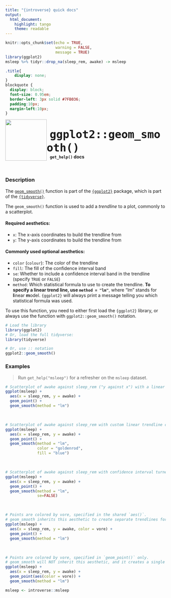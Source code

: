 ```yaml
---
title: "{introverse} quick docs"
output: 
  html_document:
    highlight: tango
    theme: readable
---
```



```r
knitr::opts_chunk$set(echo = TRUE, 
                      warning = FALSE, 
                      message = TRUE)
library(ggplot2)
msleep %>% tidyr::drop_na(sleep_rem, awake) -> msleep
```

```css
.title{
    display: none;
}
blockquote {
  display: block;
  font-size: 0.95em;
  border-left: 3px solid #7FB036;
  padding:10px;
  margin-left:10px;
}
```

<div>
<br>
 <img src = "logo.png" style = "float:left;height:130px;margin-top:-20px;">
 <span style = "font-weight:bold;font-size:40px;"> 
  &nbsp;<code>ggplot2::geom_smooth()</code>
 </span>
 <br>
 <b>&nbsp;&nbsp;&nbsp;<code>get_help()</code> docs</b>
</div>
<br>

### Description

The [`geom_smooth()`](https://ggplot2.tidyverse.org/reference/geom_smooth.html) function is part of the [`{ggplot2}`](https://ggplot2.tidyverse.org/) package, which is part of the [`{tidyverse}`](https://www.tidyverse.org/).

The `geom_smooth()` function is used to add a _trendline_ to a plot, commonly to a scatterplot. 

#### Required aesthetics:

+ `x`: The x-axis coordinates to build the trendline from
+ `y`: The y-axis coordinates to build the trendline from


#### Commonly used optional aesthetics:

+ `color` (`colour`): The color of the trendline
+ `fill`: The fill of the confidence interval band
+ `se`: Whether to include a confidence interval band in the trendline (specify `TRUE` or `FALSE`)
+ `method`: Which statistical formula to use to create the trendline. **To specify a linear trend line, use `method = "lm"`**, where "lm" stands for **l**inear **m**odel. `{ggplot2}` will always print a message telling you which statistical formula was used.


<!-- Add the following if the topic is a function that does NOT come with base R, and uncomment/fill in the subsequent multiline HTML comment: -->
To use this function, you need to either first load the `{ggplot2}` library, or always use the function with `ggplot2::geom_smooth()` notation.

```r
# Load the library
library(ggplot2)
# Or, load the full tidyverse:
library(tidyverse)

# Or, use :: notation
ggplot2::geom_smooth()
```



### Examples

> Run `get_help("msleep")` for a refresher on the `msleep` dataset.

```r
# Scatterplot of awake against sleep_rem ("y against x") with a linear model trendline
ggplot(msleep) + 
  aes(x = sleep_rem, y = awake) + 
  geom_point() + 
  geom_smooth(method = "lm")
```

<br>

```r
# Scatterplot of awake against sleep_rem with custom linear trendline color and fill
ggplot(msleep) + 
  aes(x = sleep_rem, y = awake) + 
  geom_point() + 
  geom_smooth(method = "lm", 
              color = "goldenrod",
              fill = "blue")
```

<br>

```r
# Scatterplot of awake against sleep_rem with confidence interval turned off
ggplot(msleep) + 
  aes(x = sleep_rem, y = awake) + 
  geom_point() + 
  geom_smooth(method = "lm", 
              se=FALSE)
```

<br>

```r
# Points are colored by vore, specified in the shared `aes()`.
# geom_smooth inherits this aesthetic to create separate trendlines for each vore
ggplot(msleep) + 
  aes(x = sleep_rem, y = awake, color = vore) + 
  geom_point() + 
  geom_smooth(method = "lm")
```

<br>

```r
# Points are colored by vore, specified in `geom_point()` only.
# geom_smooth will NOT inherit this aesthetic, and it creates a single trendline
ggplot(msleep) + 
  aes(x = sleep_rem, y = awake) + 
  geom_point(aes(color = vore)) + 
  geom_smooth(method = "lm")
```


```r
msleep <- introverse::msleep
```